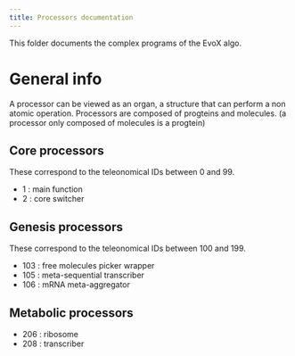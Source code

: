 ```yaml
---
title: Processors documentation
---
```

This folder documents the complex programs of the EvoX algo.

# General info

A processor can be viewed as an organ, a structure that can perform a non atomic operation.
Processors are composed of progteins and molecules.
(a processor only composed of molecules is a progtein)

## Core processors

These correspond to the teleonomical IDs between 0 and 99.

* 1 : main function
* 2 : core switcher

## Genesis processors

These correspond to the teleonomical IDs between 100 and 199.

* 103 : free molecules picker wrapper
* 105 : meta-sequential transcriber
* 106 : mRNA meta-aggregator

## Metabolic processors

* 206 : ribosome
* 208 : transcriber
